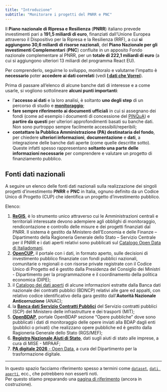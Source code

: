 ```yaml
---
title: "Introduzione"
subtitle: "Monitorare i progetti del PNRR e PNC"
---
```


Il **Piano nazionale di Ripresa e Resilienza** (**PNRR**) italiano prevede investimenti pari a **191,5 miliardi di euro**, finanziati dall'Unione Europea attraverso il Dispositivo per la Ripresa e la Resilienza (RRF), a cui **si aggiungono 30,6 miliardi di risorse nazionali**, del **Piano Nazionale per gli investimenti Complementari** (**PNC**) confluite in un apposito Fondo nazionale complementare al PNRR, per un **totale di 222,1 miliardi di euro** (a cui si aggiungono ulteriori 13 miliardi del programma React EU).

Per comprenderlo, seguirne lo sviluppo, monitoralo e valutarne l'impatto è **necessario** poter **accedere ai dati correlati** (vedi [**I dati che Vorrei**](https://vorrei.datibenecomune.it/dati-che-vorrei/dati/)).

Prima di passare all'elenco di alcune banche dati di interesse e a come usarle, si vogliono sottolineare **alcuni punti importanti**:

- l'**accesso ai dati** e la loro analisi, è soltanto **uno degli step** di un percorso di studio e [**monitoraggio**](monitoraggio/index.qmd);
- **fare sempre riferimento ai documenti ufficiali** in cui si assegnano dei fondi (come ad esempio i documenti di concessione del [PINQuA](https://trasparenza.mit.gov.it/index.php?id_oggetto=38&id_doc=104527)) e **partire da questi** per ulteriori approfondimenti basati su banche dati. Non sono purtroppo sempre facilmente accessibili/reperibili;
- **contattare la Pubblica Amministrazione (PA) destinataria del fondo**, per chiedere **ulteriori informazioni**, **documentazione** e **dati**, a integrazione delle banche dati aperte (come quelle descritte sotto). Queste infatti spesso rappresentano **soltanto una parte delle informazioni necessarie** per comprendere e valutare un progetto di finanziamento pubblico.


## Fonti dati nazionali

A seguire un elenco delle fonti dati nazionali sulla realizzazione dei singoli progetti d'investimento **PNRR** e **PNC** in Italia, ognuno definito da un Codice Unico di Progetto (CUP) che identifica un progetto d'investimento pubblico.<br>

Elenco:

1. [**ReGIS**](fonti/regis/index.qmd), è lo strumento unico attraverso cui le Amministrazioni centrali e territoriali interessate devono adempiere agli obblighi di monitoraggio, rendicontazione e controllo delle misure e dei progetti finanziati dal PNRR. Il sistema è gestito da Ministero dell'Economia e delle Finanze – Dipartimento della Ragioneria Generale dello Stato – Servizio Centrale per il PNRR e i dati aperti relativi sono pubblicati sul [Catalogo Open Data di Italiadomani](https://www.italiadomani.gov.it/content/sogei-ng/it/it/catalogo-open-data.html?orderby=%40jcr%3Acontent%2FobservationDateInEvidence&sort=desc).
2. [**OpenCUP**](fonti/opencup/index.qmd), il portale con i dati, in formato aperto, sulle decisioni di investimento pubblico finanziate con fondi pubblici nazionali, comunitarie o regionali o con risorse private registrate con il Codice Unico di Progetto ed è gestito dalla Presidenza del Consiglio dei Ministri - Dipartimento per la programmazione e il coordinamento della politica economica (DIPE);
3. il [Catalogo dei dati aperti](fonti/anac/index.qmd) di alcune informazioni estratte dalla Banca dati nazionale dei contratti pubblici (BDNCP) relativi alle gare ed appalti, con relativo codice identificativo della gara gestito dall'**Autorità Nazionale Anticorruzione** (ANAC);
4. la [**Banca dati Servizio Contratti Pubblici**](fonti/scp/index.qmd)  del Servizio contratti pubblici (SCP) del Ministero delle infrastrutture e dei trasporti (MIT);
5. [**OpenBDAP**](fonti/openbdap/index.qmd), portale OpenBDAP sezione "Opere pubbliche" dove sono pubblicati i dati di monitoraggio delle opere inviati alla BDAP dagli enti (pubblici o privati) che realizzano opere pubbliche ed è gestito dalla Ragioneria Generale dello Stato (RGS/MEF);
6. [**Registro Nazionale Aiuti di Stato**](https://www.rna.gov.it/sites/PortaleRNA/it_IT/open_data), dati sugli aiuti di stato alle imprese, a cura di MISE - MIPAAF;
7. [**PA digitale 2026** - Open Data](https://github.com/teamdigitale/padigitale2026-opendata), a cura del Dipartimento per la trasformazione digitale.

---

In questo spazio facciamo riferimento spesso a termini come [`dataset`](glossario.md#dataset), [`dati aperti`](glossario.md#dati-aperti), ecc., che potrebbero non esserti noti.<br>Per questo stiamo preparando una [pagina di riferimento](glossario.md) (ancora in costruzione).

